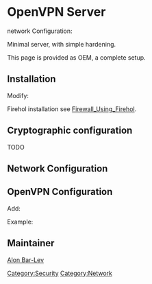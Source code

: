 = OpenVPN Server =

{{Package|net-misc/openvpn}} network Configuration:
{{Codeline|<pre>
  Internet <---> Router <---> (eth0, 192.168.253.253/24)Gateway(eth1, 10.10.50.253/21) <---> Internet Network (10.10.48.0/21)
</pre>}}

Minimal server, with simple hardening.

This page is provided as OEM, a complete setup.

== Installation ==

{{Kernel|Add tap|<pre>
  Device Drivers  ---> 
    [*] Network device support  --->
      <M>   Universal TUN/TAP device driver support
</pre>}}

{{File|/etc/portage/make.conf|<pre>
CFLAGS="-O2 -pipe -mtune=native -fomit-frame-pointer -pipe"
CXXFLAGS="${CFLAGS}"
MAKEOPTS="-j4"
CHOST="x86_64-pc-linux-gnu"
PORTDIR="/var/gentoo/portage"
DISTDIR="/var/gentoo/distfiles"
PKGDIR="/var/gentoo/packages"
PORTAGE_GPG_DIR="/etc/portage/gnupg"
FEATURES="webrsync-gpg parallel-fetch userfetch userpriv usersandbox"
ACCEPT_LICENSE="-* @FSF-APPROVED @FSF-APPROVED-OTHER freedist"

USE="${USE} mmx sse sse2 sse3 caps fam"
USE="${USE} logrotate"
USE="${USE} -gnome -qt3 -X"
USE="${USE} -ruby -perl -fortran -python -lua -java"
USE="${USE} -berkdb -gdbm -hal"
</pre>}}

{{Note|Refer to [[Secured_Portage_Sync]] for sync setup}}

{{File|/etc/portage/package.license/base.conf|<pre>
sys-devel/flex FLEX
app-arch/bzip2 BZIP2
sys-libs/cracklib CRACKLIB
sys-process/lsof lsof
dev-perl/Crypt-PasswdMD5 BEER-WARE
sys-apps/debianutils SMAIL
sys-apps/tcp-wrappers tcp_wrappers_license
sys-apps/man-pages-posix man-pages-posix
</pre>}}

{{File|/etc/portage/package.use/openvpn.conf|<pre>
net-misc/openvpn iproute2
</pre>}}

Modify:
{{File|/etc/rc.conf|<pre>
rc_hotplug="*"
</pre>}}

{{File|/var/lib/portage/world|<pre>
app-admin/logrotate
app-admin/syslog-ng
app-arch/tarsync
app-crypt/gnupg
app-editors/vim
app-portage/gentoolkit
net-dns/openresolv
net-misc/dhcpcd
net-misc/ntp
sys-apps/ifplugd
sys-kernel/genkernel
sys-kernel/gentoo-sources
sys-process/vixie-cron
</pre>}}

{{Root|emerge net-misc/openvpn}}

Firehol installation see [[Firewall_Using_Firehol]].

== Cryptographic configuration ==

TODO

== Network Configuration ==

{{File|/etc/firehol/firehol.conf|<pre>
version 5

interface eth0 internal
        policy  reject
        protection              strong  10/sec  10
        server  ident           reject  with tcp-reset

        server  all             drop    dst     "10.10.50.255"
        server  all             drop    dst     "255.255.255.255"
        client  all             drop    dst     "228.67.43.91"  #rtsp something
        server  all             drop    dst     "228.67.43.91"  #rtsp something
        client  all             drop    dst     "224.0.0.1"     #igmp something
        server  all             drop    dst     "224.0.0.1"     #igmp something

        server  netbios_dgm     drop
        server  netbios_ns      drop
        server  time            drop

        server  ssh             accept
        server  snmp            accept
        client  ssh             accept
        client  dns             accept
        client  ntp             accept
        client  http            accept
        client  https           accept

interface eth1 external
        policy  reject
        protection              strong  10/sec  10
        server  ident           reject  with tcp-reset

        server  netbios_dgm     drop
        server  netbios_ns      drop
        server  time            drop

        server  https           accept
        client  http            accept
        client  https           accept
        client  smtp            accept

interface vpn0 vpn
        policy  reject
        protection              strong  10/sec  10
        server  ident           reject  with tcp-reset

        server  ssh             accept

router vpn_nat inface eth0 outface vpn0
        route   ident           reject with tcp-reset
        server  ident           reject with tcp-reset
        masquerade              reverse

        client  all             accept
</pre>}}

{{File|/etc/conf.d/net|<pre>
dns_domain="mydomain.com"
dns_search="mydomain.com"

rc_net_eth0_need="firewall"
config_eth0="10.10.50.253/21"
dns_servers_eth0="10.10.50.2 10.10.50.39"

rc_net_eth1_need="firewall"
config_eth1="192.168.253.253/24"
routes_eth1="default via 192.168.253.254"

rc_net_vpn0_need="firewall"
rc_net_vpn0_provide="!net"
tuntap_vpn0="tun"
config_vpn0="null"
txqueuelen_vpn0="100"
metric_vpn0="1"
</pre>}}

{{Root|ln -s net.lo /etc/init.d/net.vpn0}}

== OpenVPN Configuration ==

{{Root|ln -s openvpn /etc/init.d/openvpn.vpn0}}

{{File|/etc/conf.d/openvpn.vpn0|<pre>
rc_need="net.vpn0 net.eth1"
</pre>}}

Add:
{{File|/etc/openvpn/vpn0.conf|<pre>
dev vpn0
dev-type tun
user nobody
group nobody
persist-key
persist-tun
</pre>}}

Example:
{{File|/etc/openvpn/vpn0.conf|<pre>
dev vpn0
dev-type tun
proto tcp-server
tls-cipher DHE-RSA-AES256-SHA
cipher AES-256-CBC
server 192.168.252.0 255.255.255.0
local 192.168.253.253
lport 443
comp-lzo

user nobody
group nobody
persist-key
persist-tun
chroot /var/openvpn

keepalive 60 120

ca ca.crt
cert server.crt
key server.key
dh dh4096.pem

crl-verify /crl.pem # after chroot

push "route 10.10.48.0 255.255.248.0"
push "dhcp-option DOMAIN mydomain.com"
push "dhcp-option DNS 10.10.50.2"
push "dhcp-option DNS 10.10.50.39"
</pre>}}

{{Note|As OpenVPN runs under nobody, it cannot clear the vpn0 interface when it goes down, /etc/init.d/net.vpn0 restart is required}}

== Maintainer ==

[[User:Alonbl|Alon Bar-Lev]]

{{AuthorList|{{Author|Alon Bar-Lev|2011-11-16|type=original}}}}

[[Category:Security]]
[[Category:Network]]